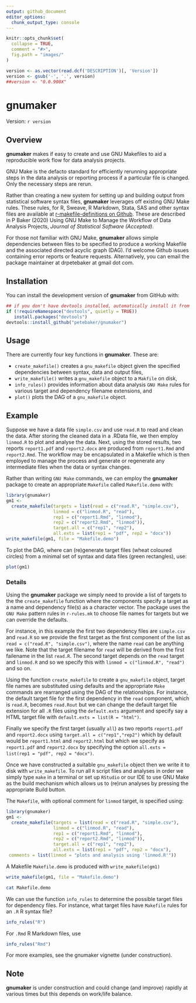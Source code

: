 ```yaml
---
output: github_document
editor_options: 
  chunk_output_type: console
---
```

<!-- README.md is generated from README.Rmd. Please edit that file -->

```r
knitr::opts_chunk$set(
  collapse = TRUE,
  comment = "#>",
  fig.path = "images/"
)

version <- as.vector(read.dcf('DESCRIPTION')[, 'Version'])
version <- gsub('-', '.', version)
##version <- "0.0.900X"
```

# gnumaker

Version: `r version`

## Overview

**gnumaker** makes if easy to create and use GNU Makefiles to aid a reproducible work flow for data analysis projects.

GNU Make is the defacto standard for efficiently rerunning appropriate steps in the data analysis or reporting process if a particular file is changed. Only the necessary steps are rerun.

Rather than creating a new system for setting up and building output from statistical software syntax files, **gnumaker** leverages off existing GNU Make rules. These rules, for R, Sweave, R Markdown, Stata, SAS and other syntax files are available at [r-makefile-definitions on Github](https://github.com/petebaker/r-makefile-definitions). These are described in P Baker (2020) Using GNU Make to Manage the Workflow of Data Analysis Projects, _Journal of Statistical Software (Accepted)_. 

For those not familiar with GNU Make, **gnumaker** allows simple dependencies between files to be specified to produce a working Makefile and the associated directed acyclic graph (DAG). 
I'd welcome Github issues containing error reports or feature requests. 
Alternatively, you can email the package maintainer at drpetebaker at gmail dot com.

## Installation

<!--
Install the latest CRAN version of **gnumaker** with:

```r
##install.packages("gnumaker")
```
## Note that three dependencies are in BioConductor so use BiocManager
NB: parked here in case biocViews: line in DESCRIPTION does not work

if (!requireNamespace("BiocManager", quietly = TRUE))
   install.packages("BiocManager")
devtools::install_github("petebaker/gnumaker", repos = BiocManager::repositories())
-->

You can install the development version of **gnumaker** from GitHub with:
```r
## if you don't have devtools installed, automatically install it from CRAN
if (!requireNamespace("devtools", quietly = TRUE))
   install.packages("devtools")
devtools::install_github("petebaker/gnumaker")
```

## Usage

There are currently four key functions in **gnumaker**. These are:

* `create_makefile()` creates a `gnu_makefile` object given the
  specified dependencies between syntax, data and output files,
* `write_makefile()` writes a `gnu_makefile` object to a `Makfile` on disk,
* `info_rules()` provides information about data analysis `GNU Make` rules for various target and dependency filename extensions, and
* `plot()` plots the DAG of a `gnu_makefile` object.

## Example

Suppose we have a data file `simple.csv` and use `read.R` to read and
clean the data. After storing the cleaned data in a .RData file, we
then employ `linmod.R` to plot and analyse the data. Next, using the
stored results, two reports `report1.pdf` and `report2.docx` are
produced from `report1.Rmd` and `report2.Rmd`. The workflow may be
encapsulated in a Makefile which is then employed to manage the
process and generate or regenerate any intermediate files when the
data or syntax changes. 

Rather than writing `GNU Make` commands, we can employ the
**gnumaker** package to create an appropriate `Makefile` called
`Makefile.demo` with:

```r
library(gnumaker)
gm1 <-
  create_makefile(targets = list(read = c("read.R", "simple.csv"),
                  linmod = c("linmod.R", "read"),
                  rep1 = c("report1.Rmd", "linmod"),
                  rep2 = c("report2.Rmd", "linmod")),
                  target.all = c("rep1", "rep2"),
                  all.exts = list(rep1 = "pdf", rep2 = "docx"))
write_makefile(gm1, file = "Makefile.demo")
```

To plot the DAG, where can (re)generate target files (wheat coloured circles) from a minimal set of syntax and data files (green rectangles), use:

```r
plot(gm1)
```

### Details

Using the **gnumaker** package we simply need to provide a list of
targets to the the `create_makefile` function where the components
specify a target as a name and dependency file(s) as a character
vector. The package uses the `GNU Make` pattern rules in `r-rules.mk`
to choose file names for targets but we can override the defaults.

For instance, in this example the first two dependency files are
`simple.csv` and `read.R` so we provide the first target as the first
component of the list as `read = c("read.R", "simple.csv")`, where the
name `read` can be anything we like. Note that the target filename for
`read` will be derived from the first failename in the list `read.R`.
The second target depends on the `read` target and `linmod.R` and so
we specify this with `linmod = c("linmod.R", "read")` and so on.

Using the function `create_makefile` to create a `gnu_makefile`
object, target file names are substituted using defaults and the
appropriate `Make` commands are rearranged using the DAG of the
relationships. For instance, the default target file for the first
dependency in the `read` component, which is `read.R`, becomes
`read.Rout` but we can change the default target file extension for
all `.R` files using the `default.exts` argument and specify say a
HTML target file with `default.exts = list(R = "html")`.

Finally we specify the first target (usually `all`) as two reports
`report1.pdf` and `report2.docx` using `target.all = c("rep1","rep2")`
which by default would be `report1.html` and `report2.html` but which
we specify as `report1.pdf` and `report2.docx` by specifying the
option `all.exts = list(rep1 = "pdf", rep2 = "docx")`.
 
Once we have constructed a suitable `gnu_makefile` object then we
write it to disk with `write_makefile`. To run all `R` script files
and analyses in order we simply type `make` in a terminal or set up
`RStudio` or our IDE to use GNU Make as the build mechanism which
allows us to (re)run analyses by pressing the appropriate Build
button.
 
The `Makefile`, with optional comment for `linmod` target, is
specified using:

```r
library(gnumaker)
gm1 <-
  create_makefile(targets = list(read = c("read.R", "simple.csv"),
                  linmod = c("linmod.R", "read"),
                  rep1 = c("report1.Rmd", "linmod"),
                  rep2 = c("report2.Rmd", "linmod")),
                  target.all = c("rep1", "rep2"),
                  all.exts = list(rep1 = "pdf", rep2 = "docx"),
 comments = list(linmod = "plots and analysis using 'linmod.R'"))
```

A Makefile `Makefile.demo` is produced with `write_makefile(gm1)`

```r
write_makefile(gm1, file = "Makefile.demo")
```

```bash
cat Makefile.demo
```

<!-- The DAG of the `gnu_makefile` object can be produced with `plot(gm1)`. -->

<!-- ```{r, simple-dag2, fig.cap = "DAG of Makefile for simple example. The DAG of the `gnu_makefile` object can be produced with `plot(gm1)`. Using the minimal set of files (shown in green rectangles), then GNU Make allows us to (re)generate all other files shown as wheat coloured circles)"} -->
<!-- plot(gm1) -->
<!-- ``` -->

We can use the function `info_rules` to determine the possible target
files for dependency files. For instance, what target files have
`Makefile` rules for an `.R` R syntax file?

```r
info_rules("R")
```

For `.Rmd` R Markdown files, use

```r
info_rules("Rmd")
```

For more examples, see the gnumaker vignette (under construction).

## Note

**gnumaker** is under construction and could change (and improve)
rapidly at various times but this depends on work/life balance.
